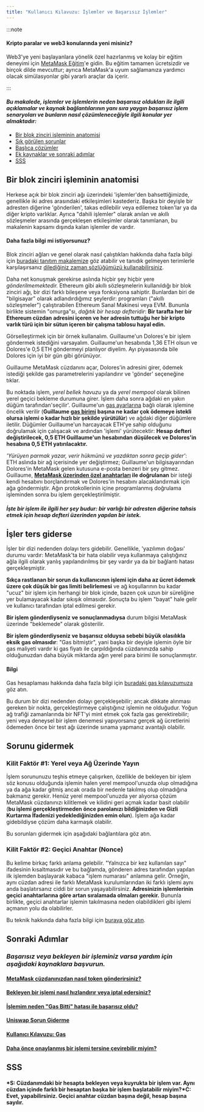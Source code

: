 ```yaml
---
title: "Kullanıcı Kılavuzu: İşlemler ve Başarısız İşlemler"
---
```


:::note

#### Kripto paralar ve web3 konularında yeni misiniz?

Web3'ye yeni başlayanlara yönelik özel hazırlanmış ve kolay bir eğitim deneyimi için [MetaMask Eğitim](https://learn.metamask.io/)'e gidin. Bu eğitim tamamen ücretsizdir ve birçok dilde mevcuttur; ayrıca MetaMask'a uyum sağlamanıza yardımcı olacak simülasyonlar gibi yararlı araçlar da içerir.

:::

#### _Bu makalede, işlemler ve işlemlerin neden başarısız oldukları ile ilgili açıklamalar ve kaynak bağlantılarının yanı sıra yaygın başarısız işlem senaryoları ve bunların nasıl çözümleneceğiyle ilgili konular yer almaktadır:_

- [Bir blok zinciri işleminin anatomisi](#bir-blok-zinciri-işleminin-anatomisi)
- [Sık görülen sorunlar](#i̇şler-ters-giderse)
- [Başlıca çözümler](#sorunu-gidermek)
- [Ek kaynaklar ve sonraki adımlar](#sonraki-adımlar)
- [SSS](#sss)

## **Bir blok zinciri işleminin anatomisi**

Herkese açık bir blok zinciri ağı üzerindeki 'işlemler'den bahsettiğimizde, genellikle iki adres arasındaki etkileşimleri kastederiz. Başka bir deyişle bir adresten diğerine 'gönderilen', takas edilebilir veya edilemez token'lar ya da diğer kripto varlıklar. Ayrıca "dahili işlemler" olarak anılan ve akıllı sözleşmeler arasında gerçekleşen etkileşimler olarak tanımlanan, bu makalenin kapsamı dışında kalan işlemler de vardır.

#### Daha fazla bilgi mi istiyorsunuz?

Blok zinciri ağları ve genel olarak nasıl çalıştıkları hakkında daha fazla bilgi için [buradaki tanıtım makalemize](https://metamask.zendesk.com/hc/en-us/articles/360015489611-Learn-the-basics-of-blockchains-and-Ethereum-miners-and-validators-gas-cryptocurrencies-and-NFTs-block-explorer-networks-etc-) göz atabilir ve tanıdık gelmeyen terimlerle karşılaşırsanız [dilediğiniz zaman sözlüğümüzü kullanabilirsiniz](https://consensys.net/knowledge-base/a-blockchain-glossary-for-beginners/).

Daha net konuşmak gerekirse aslında hiçbir şey hiçbir yere _gönderilmemektedir._ Ethereum gibi akıllı sözleşmelerin kullanıldığı bir blok zinciri ağı, bir dizi farklı bileşene veya fonksiyona sahiptir. Bunlardan biri de "bilgisayar" olarak adlandırdığımız şeylerdir: programları ("akıllı sözleşmeler") çalıştırabilen Ethereum Sanal Makinesi veya EVM. Bununla birlikte sistemin "omurga"sı, _dağıtık bir hesap defteridir_: **Bir tarafta her bir Ethereum cüzdan adresini içeren ve her adresin tuttuğu her bir kripto varlık türü için bir sütun içeren bir çalışma tablosu hayal edin.**

Görselleştirmek için bir örnek kullanalım. Guillaume'un Dolores'e bir işlem göndermek istediğini varsayalım. Guillaume'un hesabında 1,36 ETH olsun ve Dolores'e 0,5 ETH göndermeyi planlıyor diyelim. Ayı piyasasında bile Dolores için iyi bir gün gibi görünüyor.

Guillaume MetaMask cüzdanını açar, Dolores'in adresini girer, ödemek istediği şekilde gas parametrelerini yapılandırır ve 'gönder' seçeneğine tıklar.

Bu noktada işlem, _yerel bellek havuzu_ ya da _yerel mempool_ olarak bilinen yerel geçici bekleme durumuna girer. İşlem daha sonra ağdaki en yakın düğüm tarafından'seçilir'. Guillaume'un [gas ayarlarına](https://metamask.zendesk.com/hc/en-us/articles/360022895972-Using-advanced-gas-controls) bağlı olarak işlemine öncelik verilir (**Guillaume [gas birimi](https://metamask.zendesk.com/hc/en-us/articles/4404600179227-User-Guide-Gas) başına ne kadar çok ödemeye istekli olursa işlemi o kadar hızlı bir şekilde yürütülür**) ve ağdaki diğer düğümlere iletilir. Düğümler Guillaume'un harcayacak ETH'ye sahip olduğunu doğrulamak için çalışacak ve ardından 'işlemi' yürütecektir: **Hesap defteri değiştirilecek, 0,5 ETH Guillaume'un hesabından düşülecek ve Dolores'in hesabına 0,5 ETH yatırılacaktır.**

_'Yürüyen parmak yazar, verir hükmünü ve yazdıktan sonra geçip gider'_: ETH aslında bir ağ içerisinde yer değiştirmez; Guillaume'un bilgisayarından Dolores'in MetaMask gelen kutusuna e-posta benzeri bir şey gitmez. Guillaume, **[MetaMask üzerinden özel anahtarları](https://metamask.zendesk.com/hc/en-us/articles/4404722782107-User-guide-Secret-Recovery-Phrase-password-and-private-keys) ile doğrulanan** bir isteği kendi hesabını borçlandırmak ve Dolores'in hesabını alacaklandırmak için ağa göndermiştir. Ağın protokollerinin içine programlanmış doğrulama işleminden sonra bu işlem gerçekleştirilmiştir.

#### _İşte bir işlem ile ilgili her şey budur: bir varlığı bir adresten diğerine tahsis etmek için hesap defteri üzerinden yapılan bir istek._

## **İşler ters giderse**

İşler bir dizi nedenden dolayı ters gidebilir. Genellikle, 'yazılımın doğası' durumu vardır: MetaMask'ta bir hata olabilir veya kullanmaya çalıştığınız ağla ilgili olarak yanlış yapılandırılmış bir şey vardır ya da bir bağlantı hatası gerçekleşmiştir.

**Sıkça rastlanan bir sorun da kullanıcının işlemi için daha az ücret ödemek üzere çok düşük bir gas limiti belirlemesi** ve ağ koşullarının bu kadar "ucuz" bir işlem için herhangi bir blok içinde, bazen çok uzun bir süreliğine yer bulamayacak kadar sıkışık olmasıdır. Sonuçta bu işlem "bayat" hale gelir ve kullanıcı tarafından iptal edilmesi gerekir.

**Bir işlem gönderdiyseniz ve sonuçlanmadıysa** durum bilgisi MetaMask üzerinde "beklemede" olarak gösterilir.

**Bir işlem gönderdiyseniz ve başarısız olduysa sebebi büyük olasılıkla eksik gas olmasıdır**: "Gas bitmiştir", yani başka bir deyişle işlemin öyle bir gas maliyeti vardır ki gas fiyatı ile çarpıldığında cüzdanınızda sahip olduğunuzdan daha büyük miktarda ağın yerel para birimi ile sonuçlanmıştır.

#### Bilgi

Gas hesaplaması hakkında daha fazla bilgi için [buradaki gas kılavuzumuza](https://metamask.zendesk.com/hc/en-us/articles/4404600179227-User-Guide-Gas) göz atın.

Bu durum bir dizi nedenden dolayı gerçekleşebilir; ancak dikkate alınması gereken bir nokta, gerçekleştirmeye çalıştığınız işlemin ne olduğudur. Yoğun ağ trafiği zamanlarında bir NFT'yi mint etmek çok fazla gas gerektirebilir; yeni veya deneysel bir işlem denemesi yapıyorsanız gerçek ağ ücretlerini ödemeden önce bir test ağı üzerinde sınama yapmanız avantajlı olabilir.

## **Sorunu gidermek**

### **Kilit Faktör #1: Yerel veya Ağ Üzerinde Yayın**

İşlem sorununuzu teşhis etmeye çalışırken, özellikle de bekleyen bir işlem söz konusu olduğunda işlemin halen yerel mempool'unuzda olup olmadığına ya da ağa kadar gitmiş ancak orada bir nedenle takılmış olup olmadığına bakmanız gerekir. Henüz yerel mempool'unuzda yer alıyorsa çözüm MetaMask cüzdanınızı kilitlemek ve kilidini geri açmak kadar basit olabilir (**bu işlemi gerçekleştirmeden önce parolanızı bildiğinizden ve Gizli Kurtarma İfadenizi yedeklediğinizden emin olun**). İşlem ağa kadar gidebildiyse çözüm daha karmaşık olabilir.

Bu sorunları gidermek için aşağıdaki bağlantılara göz atın.

### **Kilit Faktör #2: Geçici Anahtar (Nonce)**

Bu kelime birkaç farklı anlama gelebilir. "Yalnızca bir kez kullanılan sayı" ifadesinin kısaltmasıdır ve bu bağlamda, gönderen adres tarafından yapılan ilk işlemden başlayarak kabaca "işlem numarası" anlamına gelir. Örneğin, aynı cüzdan adresi ile farklı MetaMask kurulumlarından iki farklı işlemi aynı anda başlatırsanız ciddi bir sorun yaşayabilirsiniz. **Adresinizin işlemlerinin geçici anahtarlarına göre artan sıralamada olmaları gerekir.** Bununla birlikte, geçici anahtarlar işlemin takılmasına neden olabildikleri gibi işlemi açmanın yolu da olabilirler.

Bu teknik hakkında daha fazla bilgi için [buraya göz atın](https://metamask.zendesk.com/hc/en-us/articles/360015489251-How-to-Speed-Up-or-Cancel-a-Pending-Transaction).

## **Sonraki Adımlar**

### _Başarısız veya bekleyen bir işleminiz varsa yardım için aşağıdaki kaynaklara başvurun._

#### [MetaMask cüzdanınızdan nasıl token gönderirsiniz?](https://metamask.zendesk.com/hc/en-us/articles/360015488931)

#### [Bekleyen bir işlemi nasıl hızlandırır veya iptal edersiniz?](https://metamask.zendesk.com/hc/en-us/articles/360015489251-How-to-Speed-Up-or-Cancel-a-Pending-Transaction)

#### [İşlemim neden "Gas Bitti" hatası ile başarısız oldu?](https://metamask.zendesk.com/hc/en-us/articles/360038849792-Why-did-my-transaction-fail-with-an-Out-of-Gas-error-How-can-I-fix-it-)

#### [Uniswap Sorun Giderme](https://metamask.zendesk.com/hc/en-us/articles/360053394291-Uniswap-support-and-troubleshooting-tips)

#### [Kullanıcı Kılavuzu: Gas](https://metamask.zendesk.com/hc/en-us/articles/4404600179227-User-Guide-Gas)

#### [Daha önce onaylanmış bir işlemi tersine çevirebilir miyim?](https://metamask.zendesk.com/hc/en-us/articles/360059957352-Can-I-reverse-an-already-confirmed-transaction-)

## **SSS**

#### *S: Cüzdanımdaki bir hesapta bekleyen veya kuyrukta bir işlem var. Aynı cüzdan içinde farklı bir hesaptan başka bir işlem başlatabilir miyim?*C: Evet, yapabilirsiniz. Geçici anahtar cüzdan başına değil, hesap başına sayılır.
